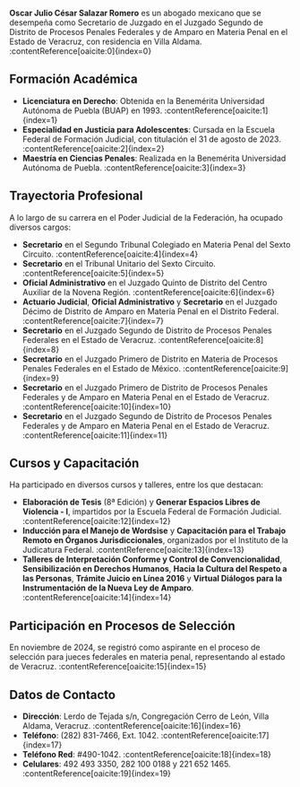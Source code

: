 **Oscar Julio César Salazar Romero** es un abogado mexicano que se desempeña como Secretario de Juzgado en el Juzgado Segundo de Distrito de Procesos Penales Federales y de Amparo en Materia Penal en el Estado de Veracruz, con residencia en Villa Aldama. :contentReference[oaicite:0]{index=0}

## Formación Académica

- **Licenciatura en Derecho**: Obtenida en la Benemérita Universidad Autónoma de Puebla (BUAP) en 1993. :contentReference[oaicite:1]{index=1}
- **Especialidad en Justicia para Adolescentes**: Cursada en la Escuela Federal de Formación Judicial, con titulación el 31 de agosto de 2023. :contentReference[oaicite:2]{index=2}
- **Maestría en Ciencias Penales**: Realizada en la Benemérita Universidad Autónoma de Puebla. :contentReference[oaicite:3]{index=3}

## Trayectoria Profesional

A lo largo de su carrera en el Poder Judicial de la Federación, ha ocupado diversos cargos:

- **Secretario** en el Segundo Tribunal Colegiado en Materia Penal del Sexto Circuito. :contentReference[oaicite:4]{index=4}
- **Secretario** en el Tribunal Unitario del Sexto Circuito. :contentReference[oaicite:5]{index=5}
- **Oficial Administrativo** en el Juzgado Quinto de Distrito del Centro Auxiliar de la Novena Región. :contentReference[oaicite:6]{index=6}
- **Actuario Judicial**, **Oficial Administrativo** y **Secretario** en el Juzgado Décimo de Distrito de Amparo en Materia Penal en el Distrito Federal. :contentReference[oaicite:7]{index=7}
- **Secretario** en el Juzgado Segundo de Distrito de Procesos Penales Federales en el Estado de Veracruz. :contentReference[oaicite:8]{index=8}
- **Secretario** en el Juzgado Primero de Distrito en Materia de Procesos Penales Federales en el Estado de México. :contentReference[oaicite:9]{index=9}
- **Secretario** en el Juzgado Primero de Distrito de Procesos Penales Federales y de Amparo en Materia Penal en el Estado de Veracruz. :contentReference[oaicite:10]{index=10}
- **Secretario** en el Juzgado Segundo de Distrito de Procesos Penales Federales y de Amparo en Materia Penal en el Estado de Veracruz. :contentReference[oaicite:11]{index=11}

## Cursos y Capacitación

Ha participado en diversos cursos y talleres, entre los que destacan:

- **Elaboración de Tesis** (8ª Edición) y **Generar Espacios Libres de Violencia - I**, impartidos por la Escuela Federal de Formación Judicial. :contentReference[oaicite:12]{index=12}
- **Inducción para el Manejo de Wordsise** y **Capacitación para el Trabajo Remoto en Órganos Jurisdiccionales**, organizados por el Instituto de la Judicatura Federal. :contentReference[oaicite:13]{index=13}
- **Talleres de Interpretación Conforme y Control de Convencionalidad**, **Sensibilización en Derechos Humanos**, **Hacia la Cultura del Respeto a las Personas**, **Trámite Juicio en Línea 2016** y **Virtual Diálogos para la Instrumentación de la Nueva Ley de Amparo**. :contentReference[oaicite:14]{index=14}

## Participación en Procesos de Selección

En noviembre de 2024, se registró como aspirante en el proceso de selección para jueces federales en materia penal, representando al estado de Veracruz. :contentReference[oaicite:15]{index=15}

## Datos de Contacto

- **Dirección**: Lerdo de Tejada s/n, Congregación Cerro de León, Villa Aldama, Veracruz. :contentReference[oaicite:16]{index=16}
- **Teléfono**: (282) 831-7466, Ext. 1042. :contentReference[oaicite:17]{index=17}
- **Teléfono Red**: #490-1042. :contentReference[oaicite:18]{index=18}
- **Celulares**: 492 493 3350, 282 100 0188 y 221 652 1465. :contentReference[oaicite:19]{index=19}